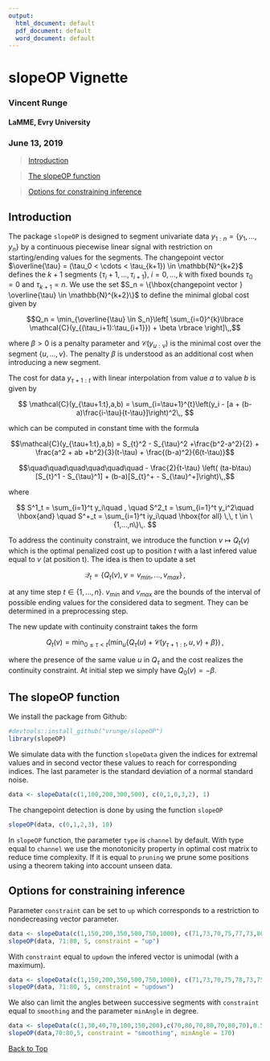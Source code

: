 ```yaml
---
output:
  html_document: default
  pdf_document: default
  word_document: default
---
```

<a id="top"></a>

<!-- 
%\VignetteEngine{knitr::rmarkdown} 
%\VignetteIndexEntry{An Introduction to slopeOP}
--> 

# slopeOP Vignette
### Vincent Runge
#### LaMME, Evry University
### June 13, 2019

> [Introduction](#intro)

> [The slopeOP function](#sf)

> [Options for constraining inference](#options)

<a id="intro"></a>

## Introduction

The package `slopeOP` is designed to segment univariate data $y_{1:n} = \{y_1,...,y_n\}$ by a continuous piecewise linear signal with restriction on starting/ending values for the segments. The changepoint vector $\overline{\tau} = (\tau_0 < \cdots < \tau_{k+1}) \in \mathbb{N}^{k+2}$ defines the $k+1$ segments $\{\tau_i+1,...,\tau_{i+1}\}$, $i = 0,...,k$ with fixed bounds $\tau_0 = 0$ and  $\tau_{k+1} = n$. We use the set $S_n = \{\hbox{changepoint vector } \overline{\tau} \in \mathbb{N}^{k+2}\}$ to define the minimal global cost given by

$$Q_n = \min_{\overline{\tau} \in S_n}\left[ \sum_{i=0}^{k}\lbrace \mathcal{C}(y_{(\tau_i+1):\tau_{i+1}}) + \beta \rbrace \right]\,,$$

where $\beta > 0$ is a penalty parameter and $\mathcal{C}(y_{u:v})$ is the minimal cost over the segment $\{u,...,v\}$. The penalty $\beta$ is understood as an additional cost when introducing a new segment. 

The cost for data $y_{\tau+1:t}$ with linear interpolation from value $a$ to value $b$ is given by

$$
\mathcal{C}(y_{\tau+1:t},a,b) = \sum_{i=\tau+1}^{t}\left(y_i - [a + (b-a)\frac{i-\tau}{t-\tau}]\right)^2\,,
$$

which can be computed in constant time with the formula 

$$\mathcal{C}(y_{\tau+1:t},a,b) = S_{t}^2 - S_{\tau}^2 +\frac{b^2-a^2}{2} + \frac{a^2 + ab +b^2}{3}(t-\tau) + \frac{(b-a)^2}{6(t-\tau)}$$

$$\quad\quad\quad\quad\quad\quad - \frac{2}{t-\tau} \left( (ta-b\tau)[S_{t}^1 - S_{\tau}^1] + (b-a)[S_{t}^+ - S_{\tau}^+]\right)\,,$$

where

$$
S^1_t = \sum_{i=1}^t y_i\quad , \quad S^2_t = \sum_{i=1}^t y_i^2\quad \hbox{and} \quad S^+_t = \sum_{i=1}^t iy_i\quad \hbox{for all} \,\, t \in \{1,...,n\}\,.
$$

To address the continuity constraint, we introduce the function $v \mapsto Q_t(v)$ which is the optimal penalized cost up to position $t$ with a last infered value equal to $v$ (at position t). The idea is then to update a set

$$
\mathcal{Q}_t = \{Q_t(v), v= v_{min},...,v_{max}\}\,,
$$

at any time step $t \in \{1,...,n\}$. $v_{min}$ and $v_{max}$ are the bounds of the interval of possible ending values for the considered data to segment. They can be determined in a preprocessing step.

The new update with continuity constraint takes the form

$$
Q_t(v) = \min_{0 \le \tau < t}\left( \min_{u}\{Q_{\tau}(u) + \mathcal{C}(y_{\tau+1:t},u,v) + \beta\}\right)\,,
$$


where the presence of the same value $u$ in $Q_{\tau}$ and the cost realizes the continuity constraint. At initial step we simply have $Q_0(v) = -\beta$. 


<a id="sf"></a>

## The slopeOP function

We install the package from Github:

```r
#devtools::install_github("vrunge/slopeOP")
library(slopeOP)
```

We simulate data with the function `slopeData` given the indices for extremal values and in second vector these values to reach for corresponding indices. The last parameter is the standard deviation of a normal standard noise.

```r
data <- slopeData(c(1,100,200,300,500), c(0,1,0,3,2), 1)
```

The changepoint detection is done by using the function `slopeOP`

```r
slopeOP(data, c(0,1,2,3), 10)
```

In `slopeOP` function, the parameter `type` is `channel` by default. With type equal to `channel` we use the monotonicity property in optimal cost matrix to reduce time complexity. If it is equal to `pruning` we prune some positions using a theorem taking into account unseen data.

<a id="options"></a>

## Options for constraining inference


Parameter `constraint` can be set to `up` which corresponds to a restriction to nondecreasing vector parameter.

```r
data <- slopeData(c(1,150,200,350,500,750,1000), c(71,73,70,75,77,73,80), 1)
slopeOP(data, 71:80, 5, constraint = "up")
```

With `constraint` equal to `updown` the infered vector is unimodal (with a maximum).

```r
data <- slopeData(c(1,150,200,350,500,750,1000), c(71,73,70,75,78,73,75), 1)
slopeOP(data, 71:80, 5, constraint = "updown")
```

We also can limit the angles between successive segments with `constraint` equal to `smoothing` and the parameter `minAngle` in degree.

```r
data <- slopeData(c(1,30,40,70,100,150,200),c(70,80,70,80,70,80,70),0.5)
slopeOP(data,70:80,5, constraint = "smoothing", minAngle = 170)
```



[Back to Top](#top)
